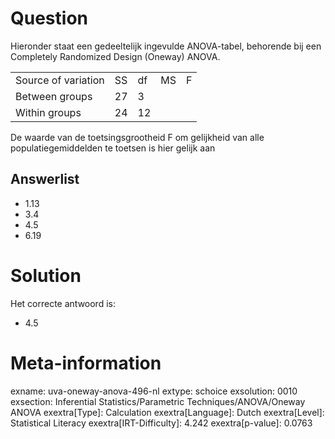 Question
========

Hieronder staat een gedeeltelijk ingevulde ANOVA-tabel, behorende bij
een Completely Randomized Design (Oneway) ANOVA.

  --------------------- ---- ---- ---- ---
  Source of variation   SS   df   MS   F
  Between groups        27   3         
  Within groups         24   12        
  --------------------- ---- ---- ---- ---

De waarde van de toetsingsgrootheid F om gelijkheid van alle
populatiegemiddelden te toetsen is hier gelijk aan

Answerlist
----------

* 1.13
* 3.4
* 4.5
* 6.19

Solution
========

Het correcte antwoord is: 

* 4.5

Meta-information
================
exname: uva-oneway-anova-496-nl
extype: schoice
exsolution: 0010
exsection: Inferential Statistics/Parametric Techniques/ANOVA/Oneway ANOVA
exextra[Type]: Calculation
exextra[Language]: Dutch
exextra[Level]: Statistical Literacy
exextra[IRT-Difficulty]: 4.242
exextra[p-value]: 0.0763
